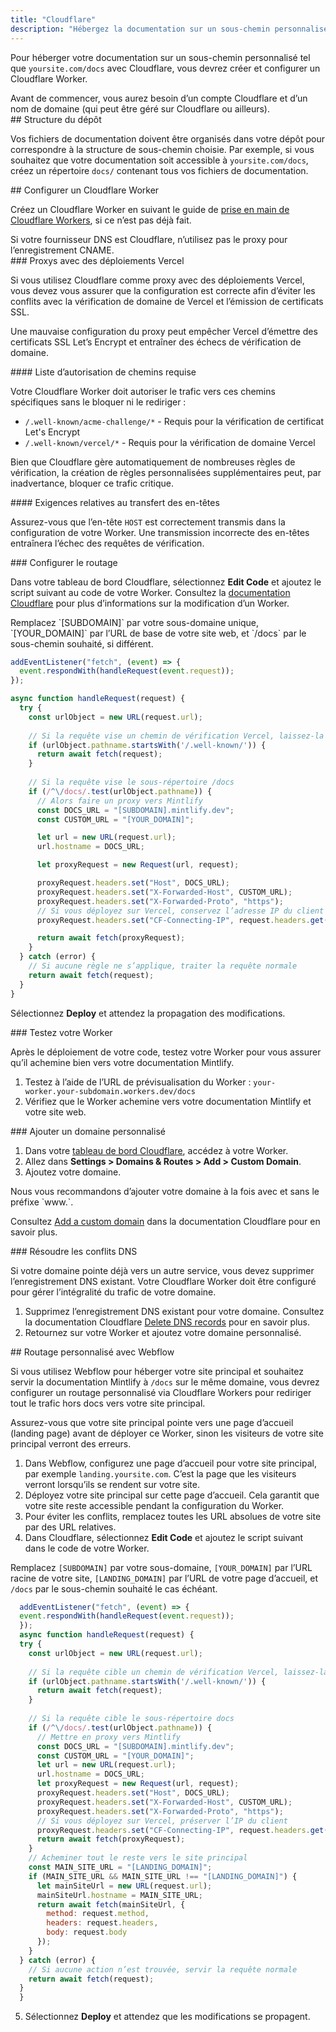 ```yaml
---
title: "Cloudflare"
description: "Hébergez la documentation sur un sous-chemin personnalisé avec Cloudflare Workers"
---
```



Pour héberger votre documentation sur un sous-chemin personnalisé tel que `yoursite.com/docs` avec Cloudflare, vous devrez créer et configurer un Cloudflare Worker.

<Info>
  Avant de commencer, vous aurez besoin d’un compte Cloudflare et d’un nom de domaine (qui peut être géré sur Cloudflare ou ailleurs).
</Info>


<div id="repository-structure">
  ## Structure du dépôt
</div>

Vos fichiers de documentation doivent être organisés dans votre dépôt pour correspondre à la structure de sous-chemin choisie. Par exemple, si vous souhaitez que votre documentation soit accessible à `yoursite.com/docs`, créez un répertoire `docs/` contenant tous vos fichiers de documentation.

<div id="set-up-a-cloudflare-worker">
  ## Configurer un Cloudflare Worker
</div>

Créez un Cloudflare Worker en suivant le guide de [prise en main de Cloudflare Workers](https://developers.cloudflare.com/workers/get-started/dashboard/), si ce n’est pas déjà fait.

<Warning>
  Si votre fournisseur DNS est Cloudflare, n’utilisez pas le proxy pour l’enregistrement CNAME.
</Warning>

<div id="proxies-with-vercel-deployments">
  ### Proxys avec des déploiements Vercel
</div>

Si vous utilisez Cloudflare comme proxy avec des déploiements Vercel, vous devez vous assurer que la configuration est correcte afin d’éviter les conflits avec la vérification de domaine de Vercel et l’émission de certificats SSL.

Une mauvaise configuration du proxy peut empêcher Vercel d’émettre des certificats SSL Let’s Encrypt et entraîner des échecs de vérification de domaine.

<div id="required-path-allowlist">
  #### Liste d’autorisation de chemins requise
</div>

Votre Cloudflare Worker doit autoriser le trafic vers ces chemins spécifiques sans le bloquer ni le rediriger :

- `/.well-known/acme-challenge/*` - Requis pour la vérification de certificat Let's Encrypt
- `/.well-known/vercel/*` - Requis pour la vérification de domaine Vercel

Bien que Cloudflare gère automatiquement de nombreuses règles de vérification, la création de règles personnalisées supplémentaires peut, par inadvertance, bloquer ce trafic critique.

<div id="header-forwarding-requirements">
  #### Exigences relatives au transfert des en-têtes
</div>

Assurez-vous que l’en-tête `HOST` est correctement transmis dans la configuration de votre Worker. Une transmission incorrecte des en-têtes entraînera l’échec des requêtes de vérification.

<div id="configure-routing">
  ### Configurer le routage
</div>

Dans votre tableau de bord Cloudflare, sélectionnez **Edit Code** et ajoutez le script suivant au code de votre Worker. Consultez la [documentation Cloudflare](https://developers.cloudflare.com/workers-ai/get-started/dashboard/#development) pour plus d’informations sur la modification d’un Worker.

<Tip>
  Remplacez `[SUBDOMAIN]` par votre sous-domaine unique, `[YOUR_DOMAIN]` par l’URL de base de votre site web, et `/docs` par le sous-chemin souhaité, si différent.
</Tip>

```javascript
addEventListener("fetch", (event) => {
  event.respondWith(handleRequest(event.request));
});

async function handleRequest(request) {
  try {
    const urlObject = new URL(request.url);
    
    // Si la requête vise un chemin de vérification Vercel, laissez-la passer
    if (urlObject.pathname.startsWith('/.well-known/')) {
      return await fetch(request);
    }
    
    // Si la requête vise le sous-répertoire /docs
    if (/^\/docs/.test(urlObject.pathname)) {
      // Alors faire un proxy vers Mintlify
      const DOCS_URL = "[SUBDOMAIN].mintlify.dev";
      const CUSTOM_URL = "[YOUR_DOMAIN]";

      let url = new URL(request.url);
      url.hostname = DOCS_URL;

      let proxyRequest = new Request(url, request);

      proxyRequest.headers.set("Host", DOCS_URL);
      proxyRequest.headers.set("X-Forwarded-Host", CUSTOM_URL);
      proxyRequest.headers.set("X-Forwarded-Proto", "https");
      // Si vous déployez sur Vercel, conservez l’adresse IP du client
      proxyRequest.headers.set("CF-Connecting-IP", request.headers.get("CF-Connecting-IP"));

      return await fetch(proxyRequest);
    }
  } catch (error) {
    // Si aucune règle ne s’applique, traiter la requête normale
    return await fetch(request);
  }
}
```

Sélectionnez **Deploy** et attendez la propagation des modifications.

<Propagating />


<div id="test-your-worker">
  ### Testez votre Worker
</div>

Après le déploiement de votre code, testez votre Worker pour vous assurer qu’il achemine bien vers votre documentation Mintlify.

1. Testez à l’aide de l’URL de prévisualisation du Worker : `your-worker.your-subdomain.workers.dev/docs`
2. Vérifiez que le Worker achemine vers votre documentation Mintlify et votre site web.

<div id="add-custom-domain">
  ### Ajouter un domaine personnalisé
</div>

1. Dans votre [tableau de bord Cloudflare](https://dash.cloudflare.com/), accédez à votre Worker.
2. Allez dans **Settings > Domains & Routes > Add > Custom Domain**.
3. Ajoutez votre domaine.

<Tip>
  Nous vous recommandons d’ajouter votre domaine à la fois avec et sans le préfixe `www.`.
</Tip>

Consultez [Add a custom domain](https://developers.cloudflare.com/workers/configuration/routing/custom-domains/#add-a-custom-domain) dans la documentation Cloudflare pour en savoir plus. 

<div id="resolve-dns-conflicts">
  ### Résoudre les conflits DNS
</div>

Si votre domaine pointe déjà vers un autre service, vous devez supprimer l’enregistrement DNS existant. Votre Cloudflare Worker doit être configuré pour gérer l’intégralité du trafic de votre domaine.

1. Supprimez l’enregistrement DNS existant pour votre domaine. Consultez la documentation Cloudflare [Delete DNS records](https://developers.cloudflare.com/dns/manage-dns-records/how-to/create-dns-records/#delete-dns-records) pour en savoir plus.
2. Retournez sur votre Worker et ajoutez votre domaine personnalisé.

<div id="webflow-custom-routing">
  ## Routage personnalisé avec Webflow
</div>

Si vous utilisez Webflow pour héberger votre site principal et souhaitez servir la documentation Mintlify à `/docs` sur le même domaine, vous devrez configurer un routage personnalisé via Cloudflare Workers pour rediriger tout le trafic hors docs vers votre site principal.

<Warning>
  Assurez-vous que votre site principal pointe vers une page d’accueil (landing page) avant de déployer ce Worker, sinon les visiteurs de votre site principal verront des erreurs.
</Warning>

1. Dans Webflow, configurez une page d’accueil pour votre site principal, par exemple `landing.yoursite.com`. C’est la page que les visiteurs verront lorsqu’ils se rendent sur votre site.
2. Déployez votre site principal sur cette page d’accueil. Cela garantit que votre site reste accessible pendant la configuration du Worker.
3. Pour éviter les conflits, remplacez toutes les URL absolues de votre site par des URL relatives.
4. Dans Cloudflare, sélectionnez **Edit Code** et ajoutez le script suivant dans le code de votre Worker.

<Tip> Remplacez `[SUBDOMAIN]` par votre sous-domaine, `[YOUR_DOMAIN]` par l’URL racine de votre site, `[LANDING_DOMAIN]` par l’URL de votre page d’accueil, et `/docs` par le sous-chemin souhaité le cas échéant. </Tip>

```javascript
  addEventListener("fetch", (event) => {
  event.respondWith(handleRequest(event.request));
  });
  async function handleRequest(request) {
  try {
    const urlObject = new URL(request.url);
    
    // Si la requête cible un chemin de vérification Vercel, laissez-la passer
    if (urlObject.pathname.startsWith('/.well-known/')) {
      return await fetch(request);
    }
    
    // Si la requête cible le sous-répertoire docs
    if (/^\/docs/.test(urlObject.pathname)) {
      // Mettre en proxy vers Mintlify
      const DOCS_URL = "[SUBDOMAIN].mintlify.dev";
      const CUSTOM_URL = "[YOUR_DOMAIN]";
      let url = new URL(request.url);
      url.hostname = DOCS_URL;
      let proxyRequest = new Request(url, request);
      proxyRequest.headers.set("Host", DOCS_URL);
      proxyRequest.headers.set("X-Forwarded-Host", CUSTOM_URL);
      proxyRequest.headers.set("X-Forwarded-Proto", "https");
      // Si vous déployez sur Vercel, préserver l’IP du client
      proxyRequest.headers.set("CF-Connecting-IP", request.headers.get("CF-Connecting-IP"));
      return await fetch(proxyRequest);
    }
    // Acheminer tout le reste vers le site principal
    const MAIN_SITE_URL = "[LANDING_DOMAIN]";
    if (MAIN_SITE_URL && MAIN_SITE_URL !== "[LANDING_DOMAIN]") {
      let mainSiteUrl = new URL(request.url);
      mainSiteUrl.hostname = MAIN_SITE_URL;
      return await fetch(mainSiteUrl, {
        method: request.method,
        headers: request.headers,
        body: request.body
      });
    }
  } catch (error) {
    // Si aucune action n’est trouvée, servir la requête normale
    return await fetch(request);
  }
  }
```

5. Sélectionnez **Deploy** et attendez que les modifications se propagent.

<Propagating />
